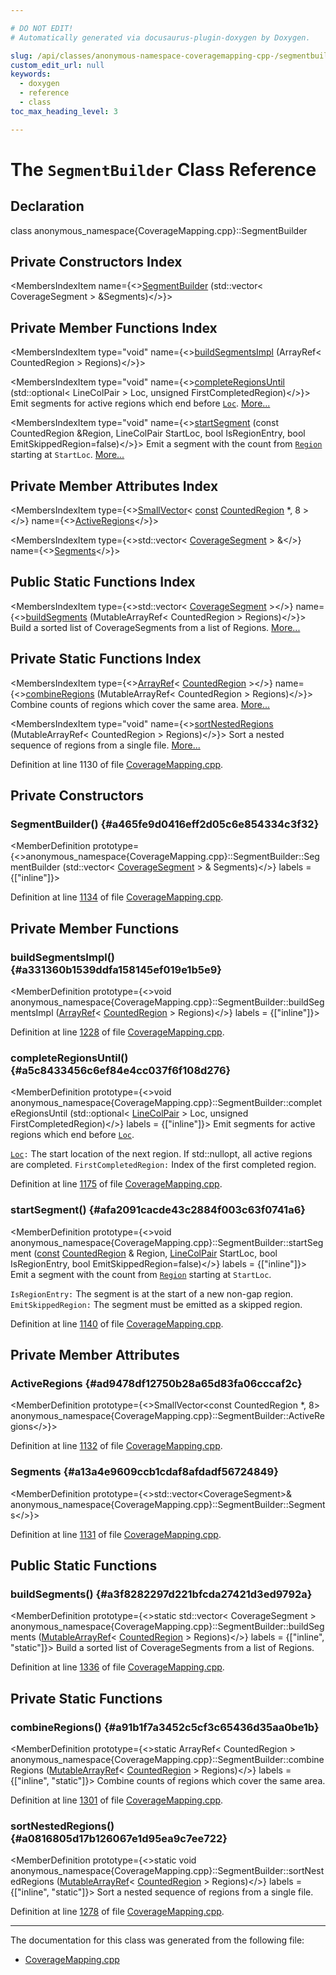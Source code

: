 ```yaml
---

# DO NOT EDIT!
# Automatically generated via docusaurus-plugin-doxygen by Doxygen.

slug: /api/classes/anonymous-namespace-coveragemapping-cpp-/segmentbuilder
custom_edit_url: null
keywords:
  - doxygen
  - reference
  - class
toc_max_heading_level: 3

---
```





# The `SegmentBuilder` Class Reference

<DoxygenPage pluginConfig={pluginConfig}>



## Declaration

<CodeBlock>class anonymous_namespace{CoverageMapping.cpp}::SegmentBuilder</CodeBlock>

## Private Constructors Index

<MembersIndex>

<MembersIndexItem
  name={<><a href="#a465fe9d0416eff2d05c6e854334c3f32">SegmentBuilder</a> (std::vector&lt; CoverageSegment &gt; &amp;Segments)</>}>
</MembersIndexItem>

</MembersIndex>

## Private Member Functions Index

<MembersIndex>

<MembersIndexItem
  type="void"
  name={<><a href="#a331360b1539ddfa158145ef019e1b5e9">buildSegmentsImpl</a> (ArrayRef&lt; CountedRegion &gt; Regions)</>}>
</MembersIndexItem>

<MembersIndexItem
  type="void"
  name={<><a href="#a5c8433456c6ef84e4cc037f6f108d276">completeRegionsUntil</a> (std::optional&lt; LineColPair &gt; Loc, unsigned FirstCompletedRegion)</>}>
Emit segments for active regions which end before <code><a href="/docs/api/namespaces/llvm/loc">Loc</a></code>. <a href="#a5c8433456c6ef84e4cc037f6f108d276">More...</a>
</MembersIndexItem>

<MembersIndexItem
  type="void"
  name={<><a href="#afa2091cacde43c2884f003c63f0741a6">startSegment</a> (const CountedRegion &amp;Region, LineColPair StartLoc, bool IsRegionEntry, bool EmitSkippedRegion=false)</>}>
Emit a segment with the count from <code><a href="/docs/api/classes/llvm/region">Region</a></code> starting at <code>StartLoc</code>. <a href="#afa2091cacde43c2884f003c63f0741a6">More...</a>
</MembersIndexItem>

</MembersIndex>

## Private Member Attributes Index

<MembersIndex>

<MembersIndexItem
  type={<><a href="/docs/api/classes/llvm/smallvector">SmallVector</a>&lt; <a href="/docs/api/files/lib/lib/target/lib/target/aarch64/aarch64promoteconstant-cpp/#a90f8350fecae261c25be85d38b451bff">const</a> <a href="/docs/api/structs/llvm/coverage/countedregion">CountedRegion</a> &#42;, 8 &gt;</>}
  name={<><a href="#ad9478df12750b28a65d83fa06cccaf2c">ActiveRegions</a></>}>
</MembersIndexItem>

<MembersIndexItem
  type={<>std::vector&lt; <a href="/docs/api/structs/llvm/coverage/coveragesegment">CoverageSegment</a> &gt; &amp;</>}
  name={<><a href="#a13a4e9609ccb1cdaf8afdadf56724849">Segments</a></>}>
</MembersIndexItem>

</MembersIndex>

## Public Static Functions Index

<MembersIndex>

<MembersIndexItem
  type={<>std::vector&lt; <a href="/docs/api/structs/llvm/coverage/coveragesegment">CoverageSegment</a> &gt;</>}
  name={<><a href="#a3f8282297d221bfcda27421d3ed9792a">buildSegments</a> (MutableArrayRef&lt; CountedRegion &gt; Regions)</>}>
Build a sorted list of CoverageSegments from a list of Regions. <a href="#a3f8282297d221bfcda27421d3ed9792a">More...</a>
</MembersIndexItem>

</MembersIndex>

## Private Static Functions Index

<MembersIndex>

<MembersIndexItem
  type={<><a href="/docs/api/classes/llvm/arrayref">ArrayRef</a>&lt; <a href="/docs/api/structs/llvm/coverage/countedregion">CountedRegion</a> &gt;</>}
  name={<><a href="#a91b1f7a3452c5cf3c65436d35aa0be1b">combineRegions</a> (MutableArrayRef&lt; CountedRegion &gt; Regions)</>}>
Combine counts of regions which cover the same area. <a href="#a91b1f7a3452c5cf3c65436d35aa0be1b">More...</a>
</MembersIndexItem>

<MembersIndexItem
  type="void"
  name={<><a href="#a0816805d17b126067e1d95ea9c7ee722">sortNestedRegions</a> (MutableArrayRef&lt; CountedRegion &gt; Regions)</>}>
Sort a nested sequence of regions from a single file. <a href="#a0816805d17b126067e1d95ea9c7ee722">More...</a>
</MembersIndexItem>

</MembersIndex>


Definition at line 1130 of file <a href="/docs/api/files/lib/lib/profiledata/lib/profiledata/coverage/coveragemapping-cpp">CoverageMapping.cpp</a>.

<SectionDefinition>

## Private Constructors

### SegmentBuilder() {#a465fe9d0416eff2d05c6e854334c3f32}

<MemberDefinition
  prototype={<>anonymous&#95;namespace&#123;CoverageMapping.cpp&#125;::SegmentBuilder::SegmentBuilder (std::vector&lt; <a href="/docs/api/structs/llvm/coverage/coveragesegment">CoverageSegment</a> &gt; &amp; Segments)</>}
  labels = {["inline"]}>

Definition at line <a href="/docs/api/files/lib/lib/profiledata/lib/profiledata/coverage/coveragemapping-cpp/#l01134">1134</a> of file <a href="/docs/api/files/lib/lib/profiledata/lib/profiledata/coverage/coveragemapping-cpp">CoverageMapping.cpp</a>.
</MemberDefinition>

</SectionDefinition>

<SectionDefinition>

## Private Member Functions

### buildSegmentsImpl() {#a331360b1539ddfa158145ef019e1b5e9}

<MemberDefinition
  prototype={<>void anonymous&#95;namespace&#123;CoverageMapping.cpp&#125;::SegmentBuilder::buildSegmentsImpl (<a href="/docs/api/classes/llvm/arrayref">ArrayRef</a>&lt; <a href="/docs/api/structs/llvm/coverage/countedregion">CountedRegion</a> &gt; Regions)</>}
  labels = {["inline"]}>

Definition at line <a href="/docs/api/files/lib/lib/profiledata/lib/profiledata/coverage/coveragemapping-cpp/#l01228">1228</a> of file <a href="/docs/api/files/lib/lib/profiledata/lib/profiledata/coverage/coveragemapping-cpp">CoverageMapping.cpp</a>.
</MemberDefinition>

### completeRegionsUntil() {#a5c8433456c6ef84e4cc037f6f108d276}

<MemberDefinition
  prototype={<>void anonymous&#95;namespace&#123;CoverageMapping.cpp&#125;::SegmentBuilder::completeRegionsUntil (std::optional&lt; <a href="/docs/api/namespaces/llvm/coverage/#a851320504101eab08260161f30355996">LineColPair</a> &gt; Loc, unsigned FirstCompletedRegion)</>}
  labels = {["inline"]}>
Emit segments for active regions which end before <code><a href="/docs/api/namespaces/llvm/loc">Loc</a></code>.

<code><a href="/docs/api/namespaces/llvm/loc">Loc</a>:</code> The start location of the next region. If std::nullopt, all active regions are completed. <code>FirstCompletedRegion:</code> Index of the first completed region.

Definition at line <a href="/docs/api/files/lib/lib/profiledata/lib/profiledata/coverage/coveragemapping-cpp/#l01175">1175</a> of file <a href="/docs/api/files/lib/lib/profiledata/lib/profiledata/coverage/coveragemapping-cpp">CoverageMapping.cpp</a>.
</MemberDefinition>

### startSegment() {#afa2091cacde43c2884f003c63f0741a6}

<MemberDefinition
  prototype={<>void anonymous&#95;namespace&#123;CoverageMapping.cpp&#125;::SegmentBuilder::startSegment (<a href="/docs/api/files/lib/lib/target/lib/target/aarch64/aarch64promoteconstant-cpp/#a90f8350fecae261c25be85d38b451bff">const</a> <a href="/docs/api/structs/llvm/coverage/countedregion">CountedRegion</a> &amp; Region, <a href="/docs/api/namespaces/llvm/coverage/#a851320504101eab08260161f30355996">LineColPair</a> StartLoc, bool IsRegionEntry, bool EmitSkippedRegion=false)</>}
  labels = {["inline"]}>
Emit a segment with the count from <code><a href="/docs/api/classes/llvm/region">Region</a></code> starting at <code>StartLoc</code>.

<code>IsRegionEntry:</code> The segment is at the start of a new non-gap region. <code>EmitSkippedRegion:</code> The segment must be emitted as a skipped region.

Definition at line <a href="/docs/api/files/lib/lib/profiledata/lib/profiledata/coverage/coveragemapping-cpp/#l01140">1140</a> of file <a href="/docs/api/files/lib/lib/profiledata/lib/profiledata/coverage/coveragemapping-cpp">CoverageMapping.cpp</a>.
</MemberDefinition>

</SectionDefinition>

<SectionDefinition>

## Private Member Attributes

### ActiveRegions {#ad9478df12750b28a65d83fa06cccaf2c}

<MemberDefinition
  prototype={<>SmallVector&lt;const CountedRegion &#42;, 8&gt; anonymous&#95;namespace&#123;CoverageMapping.cpp&#125;::SegmentBuilder::ActiveRegions</>}>

Definition at line <a href="/docs/api/files/lib/lib/profiledata/lib/profiledata/coverage/coveragemapping-cpp/#l01132">1132</a> of file <a href="/docs/api/files/lib/lib/profiledata/lib/profiledata/coverage/coveragemapping-cpp">CoverageMapping.cpp</a>.
</MemberDefinition>

### Segments {#a13a4e9609ccb1cdaf8afdadf56724849}

<MemberDefinition
  prototype={<>std::vector&lt;CoverageSegment&gt;&amp; anonymous&#95;namespace&#123;CoverageMapping.cpp&#125;::SegmentBuilder::Segments</>}>

Definition at line <a href="/docs/api/files/lib/lib/profiledata/lib/profiledata/coverage/coveragemapping-cpp/#l01131">1131</a> of file <a href="/docs/api/files/lib/lib/profiledata/lib/profiledata/coverage/coveragemapping-cpp">CoverageMapping.cpp</a>.
</MemberDefinition>

</SectionDefinition>

<SectionDefinition>

## Public Static Functions

### buildSegments() {#a3f8282297d221bfcda27421d3ed9792a}

<MemberDefinition
  prototype={<>static std::vector&lt; CoverageSegment &gt; anonymous&#95;namespace&#123;CoverageMapping.cpp&#125;::SegmentBuilder::buildSegments (<a href="/docs/api/classes/llvm/mutablearrayref">MutableArrayRef</a>&lt; <a href="/docs/api/structs/llvm/coverage/countedregion">CountedRegion</a> &gt; Regions)</>}
  labels = {["inline", "static"]}>
Build a sorted list of CoverageSegments from a list of Regions.

Definition at line <a href="/docs/api/files/lib/lib/profiledata/lib/profiledata/coverage/coveragemapping-cpp/#l01336">1336</a> of file <a href="/docs/api/files/lib/lib/profiledata/lib/profiledata/coverage/coveragemapping-cpp">CoverageMapping.cpp</a>.
</MemberDefinition>

</SectionDefinition>

<SectionDefinition>

## Private Static Functions

### combineRegions() {#a91b1f7a3452c5cf3c65436d35aa0be1b}

<MemberDefinition
  prototype={<>static ArrayRef&lt; CountedRegion &gt; anonymous&#95;namespace&#123;CoverageMapping.cpp&#125;::SegmentBuilder::combineRegions (<a href="/docs/api/classes/llvm/mutablearrayref">MutableArrayRef</a>&lt; <a href="/docs/api/structs/llvm/coverage/countedregion">CountedRegion</a> &gt; Regions)</>}
  labels = {["inline", "static"]}>
Combine counts of regions which cover the same area.

Definition at line <a href="/docs/api/files/lib/lib/profiledata/lib/profiledata/coverage/coveragemapping-cpp/#l01301">1301</a> of file <a href="/docs/api/files/lib/lib/profiledata/lib/profiledata/coverage/coveragemapping-cpp">CoverageMapping.cpp</a>.
</MemberDefinition>

### sortNestedRegions() {#a0816805d17b126067e1d95ea9c7ee722}

<MemberDefinition
  prototype={<>static void anonymous&#95;namespace&#123;CoverageMapping.cpp&#125;::SegmentBuilder::sortNestedRegions (<a href="/docs/api/classes/llvm/mutablearrayref">MutableArrayRef</a>&lt; <a href="/docs/api/structs/llvm/coverage/countedregion">CountedRegion</a> &gt; Regions)</>}
  labels = {["inline", "static"]}>
Sort a nested sequence of regions from a single file.

Definition at line <a href="/docs/api/files/lib/lib/profiledata/lib/profiledata/coverage/coveragemapping-cpp/#l01278">1278</a> of file <a href="/docs/api/files/lib/lib/profiledata/lib/profiledata/coverage/coveragemapping-cpp">CoverageMapping.cpp</a>.
</MemberDefinition>

</SectionDefinition>

<hr/>

The documentation for this class was generated from the following file:

<ul>
<li><a href="/docs/api/files/lib/lib/profiledata/lib/profiledata/coverage/coveragemapping-cpp">CoverageMapping.cpp</a></li>
</ul>

</DoxygenPage>
